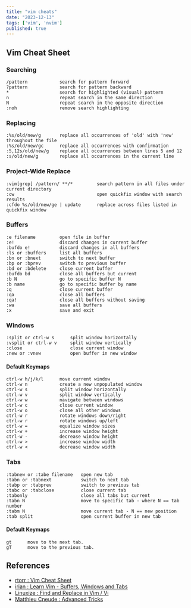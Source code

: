 ```yaml
---
title: "vim cheats"
date: "2023-12-13"
tags: ['vim', 'nvim']
published: true
---
```


## Vim Cheat Sheet

### Searching

```text
/pattern            search for pattern forward
?pattern            search for pattern backward
*                   search for highlighted (visual) pattern
n                   repeat search in the same direction
N                   repeat search in the opposite direction
:noh                remove search highlighting
```

### Replacing

```text
:%s/old/new/g       replace all occurrences of 'old' with 'new' throughout the file
:%s/old/new/gc      replace all occurrences with confirmation
:5,12s/old/new/g    replace all occurrences between lines 5 and 12
:s/old/new/g        replace all occurrences in the current line
```

### Project-Wide Replace

```text
:vim[grep] /pattern/ **/*         search pattern in all files under current directory
:cw                               open quickfix window with search results
:cfdo %s/old/new/ge | update      replace across files listed in quickfix window
```

### Buffers

```text
:e filename         open file in buffer
:e!                 discard changes in current buffer
:bufdo e!           discard changes in all buffers
:ls or :buffers     list all buffers
:bn or :bnext       switch to next buffer
:bp or :bprev       switch to previous buffer
:bd or :bdelete     close current buffer
:bufdo bd           close all buffers but current
:b N                go to specific buffer N
:b name             go to specific buffer by name
:q                  close current buffer
:qa                 close all buffers
:qa!                close all buffers without saving
:wa                 save all buffers
:x                  save and exit
```

### Windows

```text
:split or ctrl-w s      split window horizontally
:vsplit or ctrl-w v     split window vertically
:close                  close current window
:new or :vnew           open buffer in new window
```

#### Default Keymaps

```text
ctrl-w h/j/k/l      move current window
ctrl-w n            create a new unpopulated window
ctrl-w s            split window horizontally
ctrl-w v            split window vertically
ctrl-w w            navigate between windows
ctrl-w c            close current window
ctrl-w o            close all other windows
ctrl-w r            rotate windows down/right
ctrl-w r            rotate windows up/left
ctrl-w =            equalize window sizes
ctrl-w +            increase window height
ctrl-w -            decrease window height
ctrl-w >            increase window width
ctrl-w <            decrease window width
```

### Tabs

```text
:tabnew or :tabe filename   open new tab
:tabn or :tabnext           switch to next tab
:tabp or :tabprev           switch to previous tab
:tabc or :tabclose          close current tab
:tabonly                    close all tabs but current
:tabn N                     move to specific tab - where N == tab number
:tabm N                     move current tab - N == new position
:tab split                  open current buffer in new tab
```

#### Default Keymaps

```text
gt      move to the next tab.
gT      move to the previous tab.
```

## References

- [rtorr : Vim Cheat Sheet](https://vim.rtorr.com/)
- [irian : Learn Vim - Buffers, Windows and Tabs](https://learnvim.irian.to/basics/buffers_windows_tabs)
- [Linuxize : Find and Replace in Vim / Vi](https://linuxize.com/post/vim-find-replace/)
- [Matthieu Cneude : Advanced Tricks](https://thevaluable.dev/vim-advanced/)

